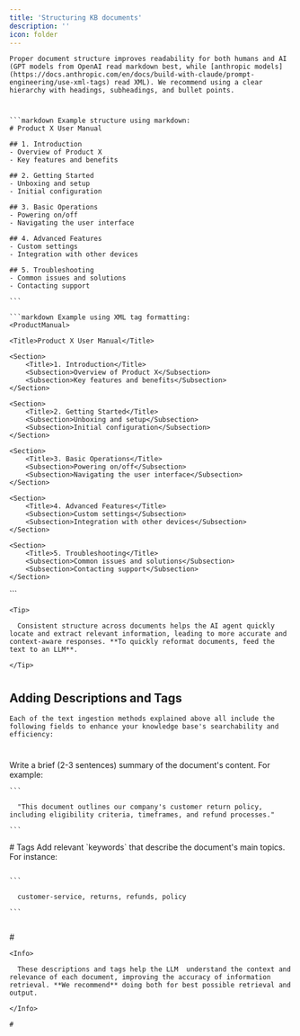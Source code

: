 ```yaml
---
title: 'Structuring KB documents'
description: ''
icon: folder
---
```



    Proper document structure improves readability for both humans and AI (GPT models from OpenAI read markdown best, while [anthropic models](https://docs.anthropic.com/en/docs/build-with-claude/prompt-engineering/use-xml-tags) read XML). We recommend using a clear hierarchy with headings, subheadings, and bullet points. 

 
 
#
    

<CodeGroup> 

    ```markdown Example structure using markdown: 
    # Product X User Manual 

    ## 1. Introduction 
    - Overview of Product X 
    - Key features and benefits 

    ## 2. Getting Started 
    - Unboxing and setup 
    - Initial configuration 

    ## 3. Basic Operations 
    - Powering on/off 
    - Navigating the user interface 

    ## 4. Advanced Features 
    - Custom settings 
    - Integration with other devices 

    ## 5. Troubleshooting 
    - Common issues and solutions 
    - Contacting support 

    ``` 
    
    ```markdown Example using XML tag formatting: 
    <ProductManual> 

    <Title>Product X User Manual</Title> 

    <Section> 
        <Title>1. Introduction</Title> 
        <Subsection>Overview of Product X</Subsection> 
        <Subsection>Key features and benefits</Subsection> 
    </Section> 

    <Section> 
        <Title>2. Getting Started</Title> 
        <Subsection>Unboxing and setup</Subsection> 
        <Subsection>Initial configuration</Subsection> 
    </Section> 

    <Section> 
        <Title>3. Basic Operations</Title> 
        <Subsection>Powering on/off</Subsection> 
        <Subsection>Navigating the user interface</Subsection>
    </Section> 

    <Section> 
        <Title>4. Advanced Features</Title> 
        <Subsection>Custom settings</Subsection> 
        <Subsection>Integration with other devices</Subsection> 
    </Section> 

    <Section> 
        <Title>5. Troubleshooting</Title> 
        <Subsection>Common issues and solutions</Subsection> 
        <Subsection>Contacting support</Subsection> 
    </Section> 
</ProductManual> 
    ```  

 

   </CodeGroup>  

 
 

    <Tip> 

      Consistent structure across documents helps the AI agent quickly locate and extract relevant information, leading to more accurate and context-aware responses. **To quickly reformat documents, feed the text to an LLM**. 

    </Tip> 
#
## Adding Descriptions and Tags

    Each of the text ingestion methods explained above all include the following fields to enhance your knowledge base's searchability and efficiency: 

# 
<Card title="Document Description" icon="pen">
   Write a brief (2-3 sentences) summary of the document's content. For example: 

    ``` 

      "This document outlines our company's customer return policy, including eligibility criteria, timeframes, and refund processes." 

    ``` 
</Card>
  # 
<Card title="Tags" icon="hashtag">
  Tags Add relevant `keywords` that describe the document's main topics. For instance: 

<img></img>
     

    ``` 

      customer-service, returns, refunds, policy 

    ``` 

    
<img></img>

</Card>
      # 

    <Info> 

      These descriptions and tags help the LLM  understand the context and relevance of each document, improving the accuracy of information retrieval. **We recommend** doing both for best possible retrieval and output.

    </Info> 

    # 


